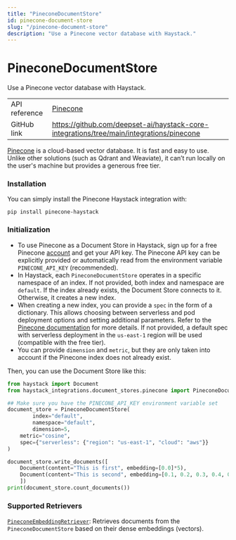 ```yaml
---
title: "PineconeDocumentStore"
id: pinecone-document-store
slug: "/pinecone-document-store"
description: "Use a Pinecone vector database with Haystack."
---
```


# PineconeDocumentStore

Use a Pinecone vector database with Haystack.

|  |  |
| --- | --- |
| API reference | [Pinecone](/reference/integrations-pinecone)                                                      |
| GitHub link   | https://github.com/deepset-ai/haystack-core-integrations/tree/main/integrations/pinecone |

[Pinecone](https://www.pinecone.io/) is a cloud-based vector database. It is fast and easy to use.
Unlike other solutions (such as Qdrant and Weaviate), it can’t run locally on the user's machine but provides a generous free tier.

### Installation

You can simply install the Pinecone Haystack integration with:

```shell
pip install pinecone-haystack
```

### Initialization

- To use Pinecone as a Document Store in Haystack, sign up for a free Pinecone [account](https://app.pinecone.io/) and get your API key.
  The Pinecone API key can be explicitly provided or automatically read from the environment variable `PINECONE_API_KEY` (recommended).
- In Haystack, each `PineconeDocumentStore` operates in a specific namespace of an index. If not provided, both index and namespace are `default`.
  If the index already exists, the Document Store connects to it. Otherwise, it creates a new index.
- When creating a new index, you can provide a `spec` in the form of a dictionary. This allows choosing between serverless and pod deployment options and setting additional parameters. Refer to the [Pinecone documentation](https://docs.pinecone.io/reference/api/control-plane/create_index) for more details. If not provided, a default spec with serverless deployment in the `us-east-1` region will be used (compatible with the free tier).
- You can provide `dimension` and `metric`, but they are only taken into account if the Pinecone index does not already exist.

Then, you can use the Document Store like this:

```python
from haystack import Document
from haystack_integrations.document_stores.pinecone import PineconeDocumentStore

## Make sure you have the PINECONE_API_KEY environment variable set
document_store = PineconeDocumentStore(
		index="default",
		namespace="default",
		dimension=5,
  	metric="cosine",
  	spec={"serverless": {"region": "us-east-1", "cloud": "aws"}}
)

document_store.write_documents([
    Document(content="This is first", embedding=[0.0]*5),
    Document(content="This is second", embedding=[0.1, 0.2, 0.3, 0.4, 0.5])
    ])
print(document_store.count_documents())

```

### Supported Retrievers

[`PineconeEmbeddingRetriever`](../pipeline-components/retrievers/pineconedenseretriever.mdx): Retrieves documents from the `PineconeDocumentStore` based on their dense embeddings (vectors).
